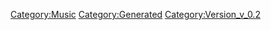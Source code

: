 {{Music
 |Name=…だけどベイビー！！
 |ID=106
 |Cov=107
 |Cd=1
 |Nam=101
 |Div=101
 |Ma=1
 |SerieId=3
 |SerieLogoId=3
 |WavId=107
 |VariationId=0
 |Dsc=101
 |Strt=10
 |ValkyrieBattle=1
 |ValkyrieIntro=1
 |ValkyrieIntroSky=1
 |DivaSolo=1
 |DivaMulti=1
 |Exp=1
 |OfficialName=…だけどベイビー！！
 |VocalName=チエ・カジウラ
 |Description=作品：マクロス7<br /><br />歌手：チエ・カジウラ<br /><br />作詞：chie<br />作曲：KANAME
 |StoryTitle=「ガキって言葉大嫌いなの！」
 |StoryDesc=自由奔放な性格で、子供扱いされることを嫌っている<br />ミレーヌ。それは両親に対しても同じで、子供扱いに<br />対する反発心から、1人暮らしを始めてしまうほどだ。<br /><br />そんな性格を表しているかのように、歌の内容も恋愛に<br />直情的だったりするのだが、本人の自覚はというと…？
 |BuyURL=http://recochoku.jp/song/S21997182/single?ds=34294998
 |BannerId=2
 |AnmStoreURL=https://anime.dmkt-sp.jp/animestore/ci_pc?workId=20597
}}
[[Category:Music]]
[[Category:Generated]]
[[Category:Version_v_0.2]]
